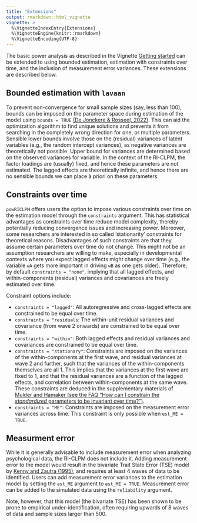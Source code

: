 ```yaml
---
title: "Extensions"
output: rmarkdown::html_vignette
vignette: >
  %\VignetteIndexEntry{Extensions}
  %\VignetteEngine{knitr::rmarkdown}
  %\VignetteEncoding{UTF-8}
---
```


The basic power analysis as described in the Vignette [Getting started](https://jeroendmulder.github.io/powRICLPM/articles/getting-started.html) can be extended to using bounded estimation, estimation with constraints over time, and the inclusion of measurement error variances. These extensions are described below.

## Bounded estimation with `lavaan`
To prevent non-convergence for small sample sizes (say, less than 100), bounds can be imposed on the parameter space during estimation of the model using `bounds = TRUE` [(De Jonckere & Rosseel, 2022)](https://doi.org/10.1080/10705511.2021.1982716). This can aid the optimization algorithm to find unique solutions and prevents it from searching in the completely wrong direction for one, or multiple parameters. Sensible lower bounds involve those on the (residual) variances of latent variables (e.g., the random intercept variances), as negative variances are theoretically not possible. Upper bound for variances are determined based on the observed variances for variable. In the context of the RI-CLPM, the factor loadings are (usually) fixed, and hence these parameters are not estimated. The lagged effects are theoretically infinite, and hence there are no sensible bounds we can place à priori on these parameters. 

## Constraints over time
`powRICLPM` offers users the option to impose various constraints over time on the estimation model through the `constraints` argument. This has statistical advantages as constraints over time reduce model complexity, thereby potentially reducing convergence issues and increasing power. Moreover, some researchers are interested in so called 'stationarity' constraints for theoretical reasons. Disadvantages of such constraints are that they assume certain parameters over time do not change. This might not be an assumption researchers are willing to make, especially in developmental contexts where you expect lagged effects might change over time (e.g., the variable `wA` gets more important in driving `wB` as one gets older). Therefore, by default `constraints = "none"`, implying that all lagged effects, and within-components (residual) variances and covariances are freely estimated over time. 

Constraint options include:

- `constraints = "lagged"`: All autoregressive and cross-lagged effects are constrained to be equal over time. 
- `constraints = "residuals`: The within-unit residual variances and covariance (from wave 2 onwards) are constrained to be equal over time.
- `constraints = "within"`: Both lagged effects and residual variances and covariances are constrained to be equal over time.
- `constraints = "stationary"`: Constraints are imposed on the variances of the within-components at the first wave, and residual variances at wave 2 and further, such that the variances of the within-components themselves are all 1. This implies that the variances at the first wave are fixed to 1, and that the residual variances are a function of the lagged effects, and correlation between within-components at the same wave. These constraints are deduced in the supplementary materials of [Mulder and Hamaker (see the FAQ "How can I constrain the *standardized* parameters to be invariant over time?")](https://jeroendmulder.github.io/RI-CLPM/faq.html#Standardization).
- `constraints = "ME"`: Constraints are imposed on the measurement error variances across time. This constraint is only possible when `est_ME = TRUE`. 

## Measurment error
While it is generally advisable to include measurement error when analyzing psychological data, the RI-CLPM does not include it. Adding measurement error to the model would result in the bivariate Trait State Error (TSE) model by [Kenny and Zautra (1995)](https://doi.org/10.1037/10409-008), and requires at least 4 waves of data to be identified. Users can add measurement error variances to the estimation model by setting the `est_ME` argument to `est_ME = TRUE`. Measurement error can be added to the simulated data using the `reliability` argument.

Note, however, that this model (the bivariate TSE) has been shown to be prone to empirical under-identification, often requiring upwards of 8 waves of data and sample sizes larger than 500. 

